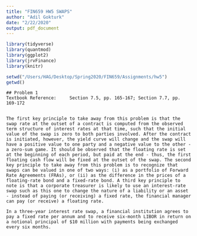 ```yaml
---
title: "FIN659 HW5 SWAPS"
author: "Adil Gokturk"
date: "2/22/2020"
output: pdf_document
---
```


```r
library(tidyverse)
library(quantmod)
library(ggplot2)
library(jrvFinance)
library(knitr)

```
```r
setwd("/Users/HAG/Desktop/Spring2020/FIN659/Assignments/hw5")
getwd()
```

```
## Problem 1		
Textbook Reference:		Section 7.5, pp. 165-167; Section 7.7, pp. 169-172

				
The first key principle to take away from this problem is that the swap rate at the outset of a contract is computed from the observed term structure of interest rates at that time, such that the initial value of the swap is zero to both parties involved. After the contract is initiated, however, the yield curve will change and the swap will have a positive value to one party and a negative value to the other - a zero-sum game. It should be observed that the floating rate is set at the beginning of each period, but paid at the end - thus, the first floating cash flow will be fixed at the outset of the swap. The second key principle to take away from this problem is to recognize that swaps can be valued in one of two ways: (i) as a portfolio of Forward Rate Agreements (FRAs), or (ii) as the difference in the prices of a floating-rate bond and a fixed-rate bond. A third key principle to note is that a corporate treasurer is likely to use an interest-rate swap such as this one to change the nature of a liability or an asset - instead of paying (or receiving) a fixed rate, the financial manager can pay (or receive) a floating rate.						
						
In a three-year interest rate swap, a financial institution agrees to pay a fixed rate per annum and to receive six-month LIBOR in return on a notional principal of $10 million with payments being exchanged every six months.						

```
```r

```





